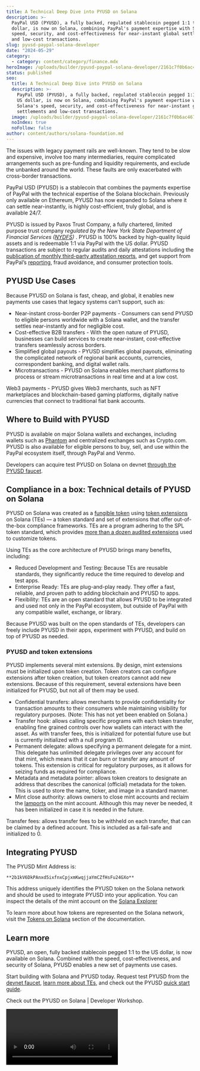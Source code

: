 ```yaml
---
title: A Technical Deep Dive into PYUSD on Solana
description: >-
  PayPal USD (PYUSD), a fully backed, regulated stablecoin pegged 1:1 to the US
  dollar, is now on Solana, combining PayPal's payment expertise with Solana's
  speed, security, and cost-effectiveness for near-instant global settlements
  and low-cost transactions.
slug: pyusd-paypal-solana-developer
date: "2024-05-29"
category:
  - category: content/category/finance.mdx
heroImage: /uploads/builder/pyusd-paypal-solana-developer/2161c7f0b6ac4671921709ca03691765.jpg
status: published
seo:
  title: A Technical Deep Dive into PYUSD on Solana
  description: >-
    PayPal USD (PYUSD), a fully backed, regulated stablecoin pegged 1:1 to the
    US dollar, is now on Solana, combining PayPal's payment expertise with
    Solana's speed, security, and cost-effectiveness for near-instant global
    settlements and low-cost transactions.
  image: /uploads/builder/pyusd-paypal-solana-developer/2161c7f0b6ac4671921709ca03691765.jpg
  noIndex: true
  noFollow: false
author: content/authors/solana-foundation.md
---
```


The issues with legacy payment rails are well-known. They tend to be slow and expensive, involve too many intermediaries, require complicated arrangements such as pre-funding and liquidity requirements, and exclude the unbanked around the world. These faults are only exacerbated with cross-border transactions.

PayPal USD (PYUSD) is a stablecoin that combines the payments expertise of PayPal with the technical expertise of the Solana blockchain. Previously only available on Ethereum, PYUSD has now expanded to Solana where it can settle near-instantly, is highly cost-efficient, truly global, and is available 24/7.

PYUSD is issued by Paxos Trust Company, a fully chartered, limited purpose trust company r*egulated by the New York State Department of Financial Services (*[_NYDFS_](https://www.dfs.ny.gov/)_)_ . PYUSD is 100% backed by high-quality liquid assets and is redeemable 1:1 via PayPal with the US dollar. PYUSD transactions are subject to regular audits and daily attestations including the [publication of monthly third-party attestation reports](https://paxos.com/pyusd-transparency/), and get support from PayPal’s [reporting](https://www.worldbank.org/en/news/press-release/2023/12/18/remittance-flows-grow-2023-slower-pace-migration-development-brief), fraud avoidance, and consumer protection tools.

## PYUSD Use Cases 

Because PYUSD on Solana is fast, cheap, and global, it enables new payments use cases that legacy systems can’t support, such as:

- Near-instant cross-border P2P payments - Consumers can send PYUSD to eligible persons worldwide with a Solana wallet, and the transfer settles near-instantly and for negligible cost.
- Cost-effective B2B transfers - With the open nature of PYUSD, businesses can build services to create near-instant, cost-effective transfers seamlessly across borders.
- Simplified global payouts - PYUSD simplifies global payouts, eliminating the complicated network of regional bank accounts, currencies, correspondent banking, and digital wallet rails.
- Microtransactions - PYUSD on Solana enables merchant platforms to process or stream microtransactions in real time and at a low cost.

Web3 payments - PYUSD gives Web3 merchants, such as NFT marketplaces and blockchain-based gaming platforms, digitally native currencies that connect to traditional fiat bank accounts.

## Where to Build with PYUSD

PYUSD is available on major Solana wallets and exchanges, including wallets such as [Phantom](https://phantom.app/) and centralized exchanges such as Crypto.com. PYUSD is also available for eligible persons to buy, sell, and use within the PayPal ecosystem itself, through PayPal and Venmo.

Developers can acquire test PYUSD on Solana on devnet [through the PYUSD faucet](https://faucet.paxos.com/).

## Compliance in a box: Technical details of PYUSD on Solana

PYUSD on Solana was created as a [fungible token](https://solana.com/docs/core/tokens) using [token extensions](https://solana.com/solutions/token-extensions) on Solana (TEs) — a token standard and set of extensions that offer out-of-the-box compliance frameworks. TEs are a program adhering to the SPL token standard, which provides [more than a dozen audited extensions](https://spl.solana.com/token-2022/extensions#extensions) used to customize tokens.

Using TEs as the core architecture of PYUSD brings many benefits, including:

- Reduced Development and Testing: Because TEs are reusable standards, they significantly reduce the time required to develop and test apps.
- Enterprise Ready: TEs are plug-and-play ready. They offer a fast, reliable, and proven path to adding blockchain and PYUSD to apps.
- Flexibility: TEs are an open standard that allows PYUSD to be integrated and used not only in the PayPal ecosystem, but outside of PayPal with any compatible wallet, exchange, or library.

Because PYUSD was built on the open standards of TEs, developers can freely include PYUSD in their apps, experiment with PYUSD, and build on top of PYUSD as needed.

### PYUSD and token extensions

PYUSD implements several mint extensions. By design, mint extensions must be initialized upon token creation. Token creators can configure extensions after token creation, but token creators cannot add new extensions. Because of this requirement, several extensions have been initialized for PYUSD, but not all of them may be used.

- Confidential transfers: allows merchants to provide confidentiality for transaction amounts to their consumers while maintaining visibility for regulatory purposes. (Note: This has not yet been enabled on Solana.)
- Transfer hook: allows calling specific programs with each token transfer, enabling fine grained controls over how wallets can interact with the asset. As with transfer fees, this is initialized for potential future use but is currently initialized with a null program ID.
- Permanent delegate: allows specifying a permanent delegate for a mint. This delegate has unlimited delegate privileges over any account for that mint, which means that it can burn or transfer any amount of tokens. This extension is critical for regulatory purposes, as it allows for seizing funds as required for compliance.
- Metadata and metadata pointer: allows token creators to designate an address that describes the canonical (official) metadata for the token. This is used to store the name, ticker, and image in a standard manner.
- Mint close authority: allows owners to close mint accounts and reclaim the [lamports](https://docs.solana.com/terminology#lamport) on the mint account. Although this may never be needed, it has been initialized in case it is needed in the future.

Transfer fees: allows transfer fees to be withheld on each transfer, that can be claimed by a defined account. This is included as a fail-safe and initialized to 0.

## **Integrating PYUSD**

The PYUSD Mint Address is:

`**2b1kV6DkPAnxd5ixfnxCpjxmKwqjjaYmCZfHsFu24GXo**`

This address uniquely identifies the PYUSD token on the Solana network and should be used to integrate PYUSD into your application. You can inspect the details of the mint account on the [Solana Explorer](https://explorer.solana.com/address/2b1kV6DkPAnxd5ixfnxCpjxmKwqjjaYmCZfHsFu24GXo)

To learn more about how tokens are represented on the Solana network, visit the [Tokens on Solana](https://solana.com/docs/core/tokens) section of the documentation.

## Learn more

PYUSD, an open, fully backed stablecoin pegged 1:1 to the US dollar, is now available on Solana. Combined with the speed, cost-effectiveness, and security of Solana, PYUSD enables a new set of payments use cases.

Start building with Solana and PYUSD today. Request test PYUSD from the [devnet faucet](https://faucet.paxos.com/), [learn more about TEs](https://solana.com/solutions/token-extensions), and check out the PYUSD [quick start guide](https://developer.paypal.com/community/blog/pyusd-quick-start-guide).

Check out the PYUSD on Solana | Developer Workshop.

<video url="https://youtu.be/Uc9zvaerY_o " />

## Learn from Solana Developers
